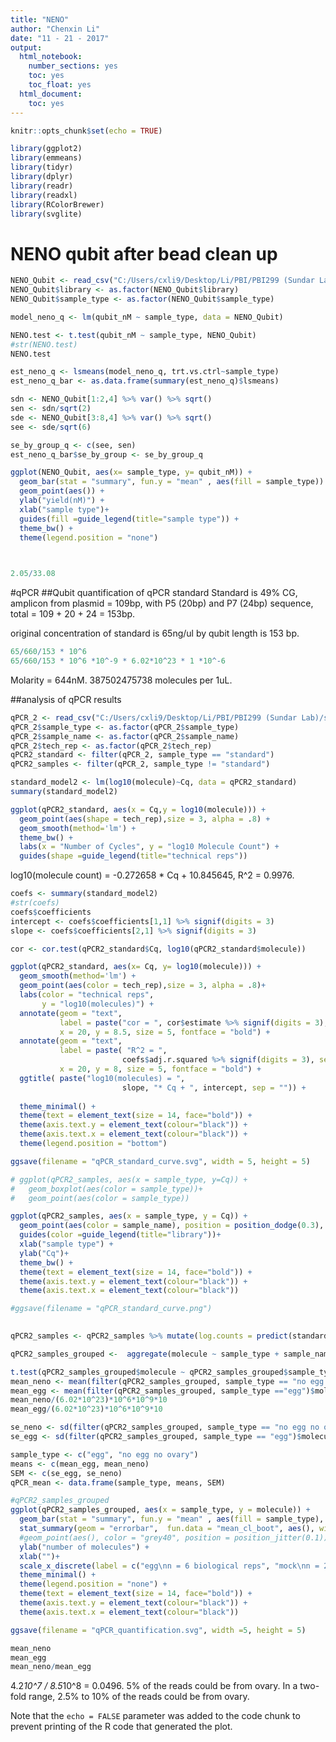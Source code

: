 ---
title: "NENO"
author: "Chenxin Li"
date: "11 - 21 - 2017"
output:
  html_notebook:
    number_sections: yes
    toc: yes
    toc_float: yes
  html_document:
    toc: yes
---

```{r setup, include=FALSE}
knitr::opts_chunk$set(echo = TRUE)
```

```{r}
library(ggplot2)
library(emmeans)
library(tidyr)
library(dplyr)
library(readr)
library(readxl)
library(RColorBrewer)
library(svglite)
```

# NENO qubit after bead clean up
```{r}
NENO_Qubit <- read_csv("C:/Users/cxli9/Desktop/Li/PBI/PBI299 (Sundar Lab)/smRNA project/CLVS_NENO/NENO_Qubit.csv")
NENO_Qubit$library <- as.factor(NENO_Qubit$library)
NENO_Qubit$sample_type <- as.factor(NENO_Qubit$sample_type)
```
```{r}
model_neno_q <- lm(qubit_nM ~ sample_type, data = NENO_Qubit)

NENO.test <- t.test(qubit_nM ~ sample_type, NENO_Qubit)
#str(NENO.test)
NENO.test

est_neno_q <- lsmeans(model_neno_q, trt.vs.ctrl~sample_type)
est_neno_q_bar <- as.data.frame(summary(est_neno_q)$lsmeans)

sdn <- NENO_Qubit[1:2,4] %>% var() %>% sqrt()
sen <- sdn/sqrt(2)
sde <- NENO_Qubit[3:8,4] %>% var() %>% sqrt()
see <- sde/sqrt(6)

se_by_group_q <- c(see, sen)
est_neno_q_bar$se_by_group <- se_by_group_q
```

```{r}
ggplot(NENO_Qubit, aes(x= sample_type, y= qubit_nM)) +
  geom_bar(stat = "summary", fun.y = "mean" , aes(fill = sample_type)) +
  geom_point(aes()) +
  ylab("yield(nM)") +
  xlab("sample type")+
  guides(fill =guide_legend(title="sample type")) +
  theme_bw() +
  theme(legend.position = "none") 

 
```

```{r}
2.05/33.08
```
#qPCR
##Qubit quantification of qPCR standard
Standard is 49% CG, amplicon from plasmid = 109bp, with P5 (20bp) and P7 (24bp) sequence, total = 109 + 20 + 24 = 153bp.  

original concentration of standard is 65ng/ul by qubit
length is 153 bp. 
```{r}
65/660/153 * 10^6
65/660/153 * 10^6 *10^-9 * 6.02*10^23 * 1 *10^-6
```
Molarity = 644nM. 
387502475738 molecules per 1uL. 

##analysis of qPCR results  
```{r}
qPCR_2 <- read_csv("C:/Users/cxli9/Desktop/Li/PBI/PBI299 (Sundar Lab)/smRNA project/CLVS_NENO/Li_2017_12_05_qPCR/qPCR_2.csv")
qPCR_2$sample_type <- as.factor(qPCR_2$sample_type)
qPCR_2$sample_name <- as.factor(qPCR_2$sample_name)
qPCR_2$tech_rep <- as.factor(qPCR_2$tech_rep)
qPCR2_standard <- filter(qPCR_2, sample_type == "standard")
qPCR2_samples <- filter(qPCR_2, sample_type != "standard")

```


```{r}
standard_model2 <- lm(log10(molecule)~Cq, data = qPCR2_standard)
summary(standard_model2)

ggplot(qPCR2_standard, aes(x = Cq,y = log10(molecule))) +
  geom_point(aes(shape = tech_rep),size = 3, alpha = .8) +
  geom_smooth(method='lm') +
  theme_bw() +
  labs(x = "Number of Cycles", y = "log10 Molecule Count") +
  guides(shape =guide_legend(title="technical reps"))
```
log10(molecule count) = -0.272658 * Cq + 10.845645, R^2 = 0.9976.
```{r}
coefs <- summary(standard_model2)
#str(coefs)
coefs$coefficients
intercept <- coefs$coefficients[1,1] %>% signif(digits = 3)
slope <- coefs$coefficients[2,1] %>% signif(digits = 3)
```

```{r}
cor <- cor.test(qPCR2_standard$Cq, log10(qPCR2_standard$molecule))

ggplot(qPCR2_standard, aes(x= Cq, y= log10(molecule))) +
  geom_smooth(method='lm') +
  geom_point(aes(color = tech_rep),size = 3, alpha = .8)+
  labs(color = "technical reps",
       y = "log10(molecules)") +
  annotate(geom = "text", 
           label = paste("cor = ", cor$estimate %>% signif(digits = 3), sep = ""), 
           x = 20, y = 8.5, size = 5, fontface = "bold") +
  annotate(geom = "text", 
           label = paste( "R^2 = ", 
                         coefs$adj.r.squared %>% signif(digits = 3), sep = ""), 
           x = 20, y = 8, size = 5, fontface = "bold") +
  ggtitle( paste("log10(molecules) = ", 
                         slope, "* Cq + ", intercept, sep = "")) +
  
  theme_minimal() +
  theme(text = element_text(size = 14, face="bold")) +
  theme(axis.text.y = element_text(colour="black")) +
  theme(axis.text.x = element_text(colour="black")) +
  theme(legend.position = "bottom")

ggsave(filename = "qPCR_standard_curve.svg", width = 5, height = 5)
```


```{r}
# ggplot(qPCR2_samples, aes(x = sample_type, y=Cq)) + 
#   geom_boxplot(aes(color = sample_type))+
#   geom_point(aes(color = sample_type))

ggplot(qPCR2_samples, aes(x = sample_type, y = Cq)) + 
  geom_point(aes(color = sample_name), position = position_dodge(0.3), alpha = 0.8, size = 2)+
  guides(color =guide_legend(title="library"))+
  xlab("sample type") +
  ylab("Cq")+
  theme_bw() +
  theme(text = element_text(size = 14, face="bold")) +
  theme(axis.text.y = element_text(colour="black")) +
  theme(axis.text.x = element_text(colour="black")) 

#ggsave(filename = "qPCR_standard_curve.png")
  
```

```{r}
qPCR2_samples <- qPCR2_samples %>% mutate(log.counts = predict(standard_model2, newdata= qPCR2_samples)) %>% mutate(molecule = 10^log.counts)

qPCR2_samples_grouped <-  aggregate(molecule ~ sample_type + sample_name, qPCR2_samples, FUN = mean)

t.test(qPCR2_samples_grouped$molecule ~ qPCR2_samples_grouped$sample_type)
mean_neno <- mean(filter(qPCR2_samples_grouped, sample_type == "no egg no ovary")$molecule)
mean_egg <- mean(filter(qPCR2_samples_grouped, sample_type =="egg")$molecule)
mean_neno/(6.02*10^23)*10^6*10^9*10
mean_egg/(6.02*10^23)*10^6*10^9*10

se_neno <- sd(filter(qPCR2_samples_grouped, sample_type == "no egg no ovary")$molecule)/sqrt(2)
se_egg <- sd(filter(qPCR2_samples_grouped, sample_type == "egg")$molecule)/sqrt(6)

sample_type <- c("egg", "no egg no ovary")
means <- c(mean_egg, mean_neno)
SEM <- c(se_egg, se_neno)
qPCR_mean <- data.frame(sample_type, means, SEM)
```

```{r}
#qPCR2_samples_grouped
ggplot(qPCR2_samples_grouped, aes(x = sample_type, y = molecule)) +
  geom_bar(stat = "summary", fun.y = "mean" , aes(fill = sample_type), alpha = 0.8) +
  stat_summary(geom = "errorbar",  fun.data = "mean_cl_boot", aes(), width = 0.3) +
  #geom_point(aes(), color = "grey40", position = position_jitter(0.1)) +
  ylab("number of molecules") +
  xlab("")+
  scale_x_discrete(label = c("egg\nn = 6 biological reps", "mock\nn = 2 biological reps")) +
  theme_minimal() +
  theme(legend.position = "none") +
  theme(text = element_text(size = 14, face="bold")) +
  theme(axis.text.y = element_text(colour="black")) +
  theme(axis.text.x = element_text(colour="black")) 

ggsave(filename = "qPCR_quantification.svg", width =5, height = 5)
```

```{r}
mean_neno
mean_egg
mean_neno/mean_egg
```
4.2*10^7 / 8.5*10^8 = 0.0496.
5% of the reads could be from ovary. In a two-fold range, 2.5% to 10% of the reads could be from ovary. 


Note that the `echo = FALSE` parameter was added to the code chunk to prevent printing of the R code that generated the plot.
